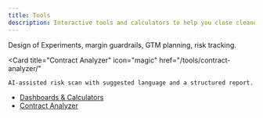 ```yaml
---
title: Tools
description: Interactive tools and calculators to help you close cleaner deals, faster.
---
```



<CardGrid>
  <Card
    title="Dashboards & Calculators"
    icon="bar-chart"
    href="/tools/dashboards-calculators/"
  >
    Design of Experiments, margin guardrails, GTM planning, risk tracking.
  </Card>

  <Card
    title="Contract Analyzer"
    icon="magic"
    href="/tools/contract-analyzer/"
  >
    AI-assisted risk scan with suggested language and a structured report.
  </Card>
</CardGrid>

<ul>
  <li><a href="/tools/dashboards-calculators/">Dashboards &amp; Calculators</a></li>
  <li><a href="/tools/contract-analyzer/">Contract Analyzer</a></li>
</ul>
